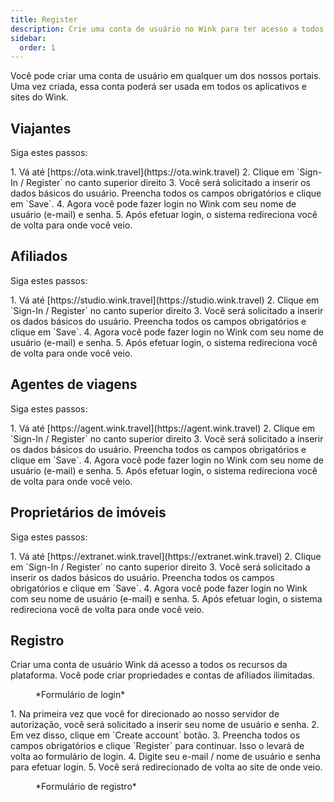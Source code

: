 ```yaml
---
title: Register
description: Crie uma conta de usuário no Wink para ter acesso a todos os nossos serviços.
sidebar:
  order: 1
---
```


Você pode criar uma conta de usuário em qualquer um dos nossos portais. Uma vez criada, essa conta poderá ser usada em todos os aplicativos e sites do Wink.

## Viajantes

Siga estes passos:

<Steps>
  1. Vá até [https://ota.wink.travel](https://ota.wink.travel)
  2. Clique em `Sign-In / Register` no canto superior direito
  3. Você será solicitado a inserir os dados básicos do usuário. Preencha todos os campos obrigatórios e clique em `Save`.
  4. Agora você pode fazer login no Wink com seu nome de usuário (e-mail) e senha.
  5. Após efetuar login, o sistema redireciona você de volta para onde você veio.
</Steps>


## Afiliados

Siga estes passos:

<Steps>
  1. Vá até [https://studio.wink.travel](https://studio.wink.travel)
  2. Clique em `Sign-In / Register` no canto superior direito
  3. Você será solicitado a inserir os dados básicos do usuário. Preencha todos os campos obrigatórios e clique em `Save`.
  4. Agora você pode fazer login no Wink com seu nome de usuário (e-mail) e senha.
  5. Após efetuar login, o sistema redireciona você de volta para onde você veio.
</Steps>


## Agentes de viagens

Siga estes passos:

<Steps>
  1. Vá até [https://agent.wink.travel](https://agent.wink.travel)
  2. Clique em `Sign-In / Register` no canto superior direito
  3. Você será solicitado a inserir os dados básicos do usuário. Preencha todos os campos obrigatórios e clique em `Save`.
  4. Agora você pode fazer login no Wink com seu nome de usuário (e-mail) e senha.
  5. Após efetuar login, o sistema redireciona você de volta para onde você veio.
</Steps>


## Proprietários de imóveis

Siga estes passos:

<Steps>
  1. Vá até [https://extranet.wink.travel](https://extranet.wink.travel)
  2. Clique em `Sign-In / Register` no canto superior direito
  3. Você será solicitado a inserir os dados básicos do usuário. Preencha todos os campos obrigatórios e clique em `Save`.
  4. Agora você pode fazer login no Wink com seu nome de usuário (e-mail) e senha.
  5. Após efetuar login, o sistema redireciona você de volta para onde você veio.
</Steps>


## Registro

Criar uma conta de usuário Wink dá acesso a todos os recursos da plataforma. Você pode criar propriedades e contas de afiliados ilimitadas.

<figure>
  <CloudinaryImage width="350" height="553" resize="scale" quality="best" alt="Entrar" src="academy/sign-in" errorImage="noimage_opaque_nyrtl0.png" />

  <figcaption>*Formulário de login*</figcaption>
</figure>


<Steps>
  1. Na primeira vez que você for direcionado ao nosso servidor de autorização, você será solicitado a inserir seu nome de usuário e senha.
  2. Em vez disso, clique em `Create account` botão.
  3. Preencha todos os campos obrigatórios e clique `Register` para continuar. Isso o levará de volta ao formulário de login.
  4. Digite seu e-mail / nome de usuário e senha para efetuar login.
  5. Você será redirecionado de volta ao site de onde veio.
</Steps>


<figure>
  <CloudinaryImage width="350" height="615" resize="scale" quality="best" alt="Registrar" src="academy/register" errorImage="noimage_opaque_nyrtl0.png" />

  <figcaption>*Formulário de registro*</figcaption>
</figure>

